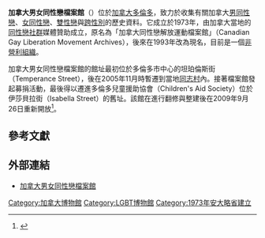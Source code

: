 {{coord|43|40|05|N|79|23|20.3|W|region:CA-ON_type:landmark|display=title}}
'''加拿大男女同性戀檔案館'''（{{lang|en|Canadian Lesbian and Gay Archives}}）位於[[加拿大|加拿大]][[多倫多|多倫多]]，致力於收集有關加拿大[[男同性戀|男同性戀]]、[[女同性戀|女同性戀]]、[[雙性戀|雙性戀]]與[[跨性別|跨性別]]的歷史資料。它成立於1973年，由加拿大當地的[[同性戀社群|同性戀社群]]媒體贊助成立，原名為「加拿大同性戀解放運動檔案館」（Canadian Gay Liberation Movement Archives），後來在1993年改為現名，目前是一個[[非營利組織|非營利組織]]。

加拿大男女同性戀檔案館的館址最初位於多倫多市中心的坦珀倫斯街（Temperance Street），後在2005年11月時暫遷到當地[[同志村|同志村]]內。接著檔案館發起募捐活動，最後得以遷進多倫多兒童援助協會（Children's Aid Society）位於伊莎貝拉街（Isabella Street）的舊址。該館在進行翻修與整建後在2009年9月26日重新開放<ref>{{Cite web|url= http://clgaengagement.blogspot.com/2009/09/34-isabella-street-grand-opening.html|title= 34 Isabella Street Grand Opening|publisher= Canadian Lesbian and Gay Archives|language= en|date= 2009-09-15|accessdate= 2010-06-29|archive-url= https://web.archive.org/web/20110708031359/http://clgaengagement.blogspot.com/2009/09/34-isabella-street-grand-opening.html|archive-date= 2011-07-08|dead-url= yes}}</ref>。

==  參考文獻  ==
{{reflist}}

==  外部連結  ==
* [http://www.clga.ca/ 加拿大男女同性戀檔案館]{{Wayback|url=http://www.clga.ca/ |date=20101026154417 }}{{en}}

{{Museum-stub}}
{{LGBT}}

[[Category:加拿大博物館|Category:加拿大博物館]]
[[Category:LGBT博物館|Category:LGBT博物館]]
[[Category:1973年安大略省建立|Category:1973年安大略省建立]]